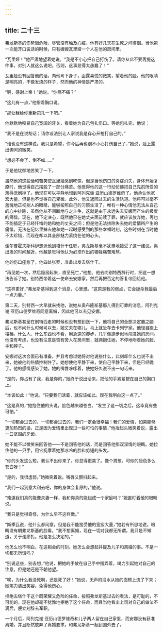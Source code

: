 ```yaml
---
---
---
```

title: 二十三
---




弗龙斯基的伤势很危险，尽管没有触及心脏。他有好几天在生死之间徘徊。当他第一次能开口说话的时候，只有嫂嫂瓦里娅一个人在他的房间里。

“瓦里娅！”他严肃地望着她说，“我是不小心把自己打伤了。请你从此不要再提这件事，对别人就这么说吧。否则，这事显得太愚蠢了！”

瓦里娅没有回答他的话，向他弯下身子，面露喜悦的微笑，望着他的脸。他的眼睛是明亮的，不像发烧的样子，然而他的神情是严肃的。

“啊，感谢上帝！”她说。“你痛不痛？”

“这儿有一点，”他指着胸口说。

“那让我给你重新包扎一下吧。”

他默默地咬紧自己宽阔的牙关，看着她为自己包扎伤口。等她包扎完，他说：

“我不是在说胡话；请你设法别让人家说我是存心开枪打自己的。”

“谁也没有这样说。我只是希望，你今后再也别不小心打伤自己了，”她说，脸上露出询问的微笑。

“想必不会了，倒不如……”

于是他忧郁地苦笑了一下。

虽然他的这些话和苦笑使瓦里娅感到吃惊，但是当他伤口的炎症消失，身体开始复原时，他觉得自己摆脱了一部分痛苦。他觉得他的这一行动仿佛把自己先前所受的羞辱洗刷掉了。他现在可以平静地想到阿列克谢·亚历山德罗维奇了。他承认他宽宏大量，但是也不觉得自己卑微。此外，他又返回过去的生活轨道。他将可以毫不羞愧地正视别人的眼睛，能够按照自己的习惯生活了。唯有一种心情他无法从自己的心中排除，虽然他从不间断地与之斗争，这就是由于永远失去安娜而产生的极度的痛惜。现在，他下定决心，既然他已在她丈夫面前赎了罪，就应该放弃她，再也不能插足于已经忏悔的她和她的丈夫之间；但是他无法排除失去她的爱情所产生的痛惜，无法在记忆里抹去他和她一起时感受到的那些幸福时刻，这些时刻在当时他不太珍惜，而现在却以其全部魅力萦绕在他的心头。

谢尔普霍夫斯科伊想派他到塔什干任职，弗龙斯基毫不犹豫地接受了这一建议。离出发的时间越近，他越是觉得他认为必须作出的牺牲痛苦难熬。

他的伤口痊愈了，他四处张罗，准备出发去塔什干。

“再见她一次，然后隐居起来，直至死亡，”他想。他去向别特西辞行时，把这一想法告诉了她。别特西带着这一使命去安娜家，然后再把否定的答复带回给他。

“这样更好，”弗龙斯基得到这个消息，心里想。“这原是我的弱点，它会扼杀我最后一点力量。”

第二天，别特西一大早就来找他，说她从奥布隆斯基那儿得到可靠的消息，阿列克谢·亚历山德罗维奇同意离婚，因此他可以去见安娜。

弗龙斯基甚至在别特西走的时候也没有想到送一下，他将自己的全部决定置之脑后，也不问什么时候可以去，她丈夫在哪儿，马上就坐车去卡列宁家。他径自跑上楼梯，什么人、什么东西也不看，用急速的脚步，几乎像跑步似地闯进她的房间。他没有考虑，也没有注意是否有旁人在房间里，就拥抱住她，不停地吻着她的脸、手和脖子。

安娜对这次会面已有准备，并且考虑过她将对他说些什么，此刻却什么也说不出来，她被他的热情控制住了。她想使他平静下来，使自己平静下来，但是已经晚了。他的感情感染了她。她的嘴唇哆嗦着，使她好久说不出一句话来。

“是的，你占有了我，我是你的，”她终于说出话来，把他的手紧紧按在自己的胸口上。

“本该如此！”他说。“只要我们活着，就应该如此。现在我明白这一点了。”

“这是真的，”她抱住他的头说，脸色越来越苍白。“发生了这一切之后，这毕竟有些可怕。”

“一切都会过去的，一切都会过去的，我们一定会很幸福！我们的爱情，如果能够更加热烈的话，正是因为爱情里出现过一些可怕的事情，”他抬起头微笑着说，露出一口坚固的牙齿。

她不能不以微笑来回答他——不是回答他的话，而是回答他那双深情的眼睛。她拉住他的一只手，用它抚摩着她那冰冷的脸和剪短的头发。

“你的头发这么短，我认不出你来了。你显得更美了。像个男孩。可你的脸色多么苍白呀！”

“是的，我很虚弱，”她微笑着说。嘴唇又颤抖起来。

“我们一起到意大利去吧，你的身体会复原的，”他说。

“难道我们真的能像夫妻一样，我和你真的能组成一个家庭吗？”她直盯着他的眼睛说。

“我只是觉得奇怪，为什么早不这样做。”

“斯季瓦说，他什么都同意，但是我不能接受他的宽宏大量，”她若有所思地说，眼睛没有朝弗龙斯基的脸看。“我不想离婚，现在一切对我都无所谓。我只是不知道，关于谢廖扎，他是怎么决定的。”

他怎么也不明白，在这相会的时刻，她怎么会想起并提及儿子和离婚的事。不是一切都无所谓吗？

“别说这些，别去想，”他说，把她的手放在自己手中摆弄着，竭力引起她对自己的注意，但是她还是不朝他望。

“唉，为什么我没死啊，还是死了好！”她说，无声的泪水从她的面颊上流了下来；她竭力装出笑容，免得他伤心。

拒绝去塔什干这个既荣耀又危险的任命，按照弗龙斯基过去的看法，是可耻的，不可能的。现在他却毫不犹豫地拒绝了这个任命，而且当他看出上司对自己的做法不满后，便立刻辞去军职。

一个月后，阿列克谢·亚历山德罗维奇和儿子两人留在自己家里，而安娜没有获准离婚，并且断然放弃了离婚要求，和弗龙斯基一起到国外去了。